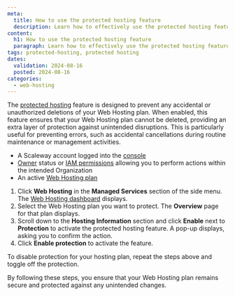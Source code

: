 ```yaml
---
meta:
  title: How to use the protected hosting feature
  description: Learn how to effectively use the protected hosting feature to avoid accidental deletion of your Scaleway Web Hosting plan.
content:
  h1: How to use the protected hosting feature
  paragraph: Learn how to effectively use the protected hosting feature in this comprehensive guide.
tags: protected-hosting, protected hosting 
dates:
  validation: 2024-08-16
  posted: 2024-08-16
categories:
  - web-hosting
---
```


The [protected hosting](/managed-services/webhosting/concepts/#protected-hosting) feature is designed to prevent any accidental or unauthorized deletions of your Web Hosting plan. When enabled, this feature ensures that your Web Hosting plan cannot be deleted, providing an extra layer of protection against unintended disruptions. This is particularly useful for preventing errors, such as accidental cancellations during routine maintenance or management activities.

<Macro id="requirements" />

- A Scaleway account logged into the [console](https://console.scaleway.com)
- [Owner](/identity-and-access-management/iam/concepts/#owner) status or [IAM permissions](/identity-and-access-management/iam/concepts/#permission) allowing you to perform actions within the intended Organization
- An active [Web Hosting plan](/web-hosting/plans/how-to/order-webhosting/)


1. Click **Web Hosting** in the **Managed Services** section of the side menu. The [Web Hosting dashboard](https://console.scaleway.com/webhosting) displays.
2. Select the Web Hosting plan you want to protect. The **Overview** page for that plan displays.
3. Scroll down to the **Hosting Information** section and click **Enable** next to **Protection** to activate the protected hosting feature.
   A pop-up displays, asking you to confirm the action.
4. Click **Enable protection** to activate the feature.

<Message type="tip">
  To disable protection for your hosting plan, repeat the steps above and toggle off the protection.
</Message>

By following these steps, you ensure that your Web Hosting plan remains secure and protected against any unintended changes.